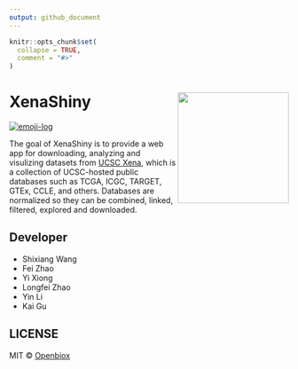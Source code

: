 ```yaml
---
output: github_document
---
```


<!-- README.md is generated from README.Rmd. Please edit that file -->

```r
knitr::opts_chunk$set(
  collapse = TRUE,
  comment = "#>"
)
```
# XenaShiny <img src="https://github.com/openbiox/openbiox-wiki/blob/master/static/img/logo-long.png" align="right" width="200"/>

[![emoji-log](https://cdn.rawgit.com/ahmadawais/stuff/ca97874/emoji-log/non-flat-round.svg)](https://github.com/ahmadawais/Emoji-Log/)

The goal of XenaShiny is to provide a web app for downloading, analyzing and visulizing datasets from [UCSC Xena](https://xenabrowser.net/datapages/), which is a collection of UCSC-hosted public databases such as TCGA, ICGC, TARGET, GTEx, CCLE, and others. Databases are normalized so they can be combined, linked, filtered, explored and downloaded.

## Developer

* Shixiang Wang
* Fei Zhao
* Yi Xiong
* Longfei Zhao
* Yin Li
* Kai Gu

## LICENSE

MIT &copy; [Openbiox](https://github.com/openbiox)